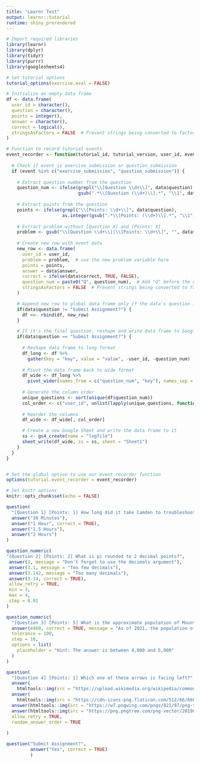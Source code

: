 ```yaml
---
title: "Learnr Test"
output: learnr::tutorial
runtime: shiny_prerendered
---
```


```r

# Import required libraries
library(learnr)
library(dplyr)
library(tidyr)
library(purrr)
library(googlesheets4)

# Set tutorial options
tutorial_options(exercise.eval = FALSE)

# Initialize an empty data frame
df <- data.frame(
  user_id = character(),
  question = character(),
  points = integer(),
  answer = character(), 
  correct = logical(),
  stringsAsFactors = FALSE  # Prevent strings being converted to factors
)

# Function to record tutorial events
event_recorder <- function(tutorial_id, tutorial_version, user_id, event, data) {
  
  # Check if event is exercise_submission or question_submission
  if (event %in% c("exercise_submission", "question_submission")) {
    
    # Extract question number from the question
    question_num <- ifelse(grepl("\\[Question \\d+\\]", data$question), 
                           gsub(".*\\[Question (\\d+)\\].*", "\\1", data$question), NA)
    
    # Extract points from the question
    points <- ifelse(grepl("\\[Points: \\d+\\]", data$question), 
                     as.integer(gsub(".*\\[Points: (\\d+)\\].*", "\\1", data$question)), 1)
    
    # Extract problem without [Question X] and [Points: X]
    problem <- gsub("\\[Question \\d+\\]|\\[Points: \\d+\\]", "", data$question)
    
    # Create new row with event data
    new_row <- data.frame(
      user_id = user_id,
      problem = problem,  # use the new problem variable here
      points = points,
      answer = data$answer, 
      correct = ifelse(data$correct, TRUE, FALSE),
      question_num = paste0("Q", question_num),  # Add "Q" before the question number
      stringsAsFactors = FALSE  # Prevent strings being converted to factors
    )

    # Append new row to global data frame only if the data's question is not "Submit Assignment?"
    if(data$question != "Submit Assignment?") {
      df <<- rbind(df, new_row)
    }

    # If it's the final question, reshape and write data frame to Google Sheets
    if(data$question == "Submit Assignment?") {
      
      # Reshape data frame to long format
      df_long <- df %>% 
        gather(key = "key", value = "value", -user_id, -question_num)
        
      # Pivot the data frame back to wide format
      df_wide <- df_long %>% 
        pivot_wider(names_from = c("question_num", "key"), names_sep = "_", values_from = "value")
      
      # Generate the column order
      unique_questions <- sort(unique(df$question_num))
      col_order <- c("user_id", unlist(lapply(unique_questions, function(i) paste0(i, c("_problem", "_answer", "_correct", "_points")))))
      
      # Reorder the columns
      df_wide <- df_wide[, col_order]

      # Create a new Google Sheet and write the data frame to it
      ss <- gs4_create(name = "logfile")
      sheet_write(df_wide, ss = ss, sheet = "Sheet1")
    }
  }
}


# Set the global option to use our event recorder function
options(tutorial.event_recorder = event_recorder)

# Set knitr options
knitr::opts_chunk$set(echo = FALSE)

```

```r

question(
  "[Question 1] [Points: 1] How long did it take Camden to troubleshoot this when first setting it up?",
  answer("30 Minutes"),
  answer("1 Hour", correct = TRUE),
  answer("1.5 Hours"),
  answer("2 Hours")
)
```

```r

question_numeric(
"[Question 2] [Points: 2] What is pi rounded to 2 decimal points?",
 answer(3, message = "Don't forget to use the decimals argument"),
 answer(3.1, message = "Too few decimals"),
 answer(3.142, message = "Too many decimals"),
 answer(3.14, correct = TRUE),
 allow_retry = TRUE,
 min = 3,
 max = 4,
 step = 0.01
)
```

```r

question_numeric(
  "[Question 3] [Points: 5] What is the approximate population of Mount Vernon?",
  answer(4460, correct = TRUE, message = "As of 2021, the population of Mount Vernon is 4460."),
  tolerance = 100,
  step = 10,
  options = list(
    placeholder = "Hint: The answer is between 4,000 and 5,000"
  )
)
```

```r
question(
  "[Question 4] [Points: 1] Which one of these arrows is facing left?",
  answer(
    htmltools::img(src = "https://upload.wikimedia.org/wikipedia/commons/thumb/5/5e/Small_arrow_pointing_left.svg/440px-Small_arrow_pointing_left.svg.png"), correct = TRUE),
  answer(
    htmltools::img(src = "https://cdn-icons-png.flaticon.com/512/66/66831.png")),
  answer(htmltools::img(src = "https://w7.pngwing.com/pngs/821/97/png-transparent-black-arrow-up-illustration-arrow-desktop-symbol-up-arrow-angle-triangle-sign-thumbnail.png")),
  answer(htmltools::img(src = "https://png.pngtree.com/png-vector/20190419/ourmid/pngtree-vector-down-arrow-icon-png-image_956433.jpg")),
  allow_retry = TRUE,
  random_answer_order = TRUE
  
)
```

```r
question("Submit Assignment?",
         answer("Yes", correct = TRUE)
         )
```